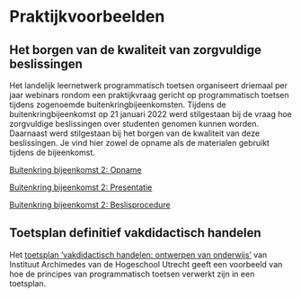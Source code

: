 # Praktijkvoorbeelden 

## Het borgen van de kwaliteit van zorgvuldige beslissingen 

Het landelijk leernetwerk programmatisch toetsen organiseert driemaal per jaar webinars rondom een praktijkvraag gericht op programmatisch toetsen tijdens zogenoemde buitenkringbijeenkomsten. Tijdens de buitenkringbijeenkomst op 21 januari 2022 werd stilgestaan bij de vraag hoe zorgvuldige beslissingen over studenten genomen kunnen worden. Daarnaast werd stilgestaan bij het borgen van de kwaliteit van deze beslissingen. Je vind hier zowel de opname als de materialen gebruikt tijdens de bijeenkomst. 

[Buitenkring bijeenkomst 2: Opname](./bronnen/56_Buitenkring_Bijeenkomst2_Opname.mp4)

[Buitenkring bijeenkomst 2: Presentatie](https://drive.google.com/file/d/1XCoA-PhkvyrNStBv6wP93GnK3s19HTNR/view?usp=share_link)

[Buitenkring bijeenkomst 2: Beslisprocedure](https://docs.google.com/presentation/d/1f1efBYfabum0xgJw_Hmp7-UzhH8EmJbg/edit?usp=share_link&ouid=113832975952028051169&rtpof=true&sd=true)

## Toetsplan definitief vakdidactisch handelen 

Het [toetsplan 'vakdidactisch handelen: ontwerpen van onderwijs'](https://docs.google.com/document/d/1yra-6ByIKWyZ0Mj4mwx7H-MxQrtZHeqe/edit?usp=share_link&ouid=113832975952028051169&rtpof=true&sd=true) van Instituut Archimedes van de Hogeschool Utrecht geeft een voorbeeld van hoe de principes van programmatisch toetsen verwerkt zijn in een toetsplan.
